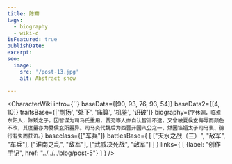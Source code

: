 ```yaml
---
title: 陈骞
tags:
  - biography
  - wiki-c
isFeatured: true
publishDate:
excerpt:
seo:
  image:
    src: '/post-13.jpg'
    alt: Abstract snow

---
```



<CharacterWiki
  intro={``}
  baseData={[90, 93, 76, 93, 54]}
  baseData2={[4, 10]}
  traitsBase={['荆扬', '处下', '庙算', '机鉴', '识破']}
  biography={`字休渊，临淮东阳人，陈矫之子。因智谋为司马氏重用，贾充等人亦自认智计不逮，又曾被夏侯玄侮辱而颜色不改，其度量亦为夏侯玄所器异。司马炎代魏后为西晋开国八公之一，然因谄媚太子司马衷、德行有失而获讥。`}
  baseclass={["车兵"]}
  battlesBase={
    [
      ["天水之战（三）", "敌军", "车兵"],
      ["淮南之乱", "敌军"],
      ["武威决死战", "敌军"]
    ]
  }
  links={
    [
      {label: "创作手记", href: "../../../blog/post-5"}
    ]
  }
/>
